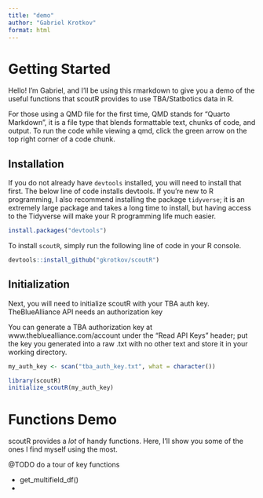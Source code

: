 ```yaml
---
title: "demo"
author: "Gabriel Krotkov"
format: html
---
```


# Getting Started

Hello! I'm Gabriel, and I'll be using this rmarkdown to give you a demo of the useful functions that scoutR provides to use TBA/Statbotics data in R. 

For those using a QMD file for the first time, QMD stands for "Quarto Markdown", it is a file type that blends formattable text, chunks of code, and output. To run the code while viewing a qmd, click the green arrow on the top right corner of a code chunk.

## Installation

If you do not already have `devtools` installed, you will need to install that first. The below line of code installs devtools. If you're new to R programming, I also recommend installing the package `tidyverse`; it is an extremely large package and takes a long time to install, but having access to the Tidyverse will make your R programming life much easier.

```r
install.packages("devtools")
```

To install `scoutR`, simply run the following line of code in your R console.

```r
devtools::install_github("gkrotkov/scoutR")
```

## Initialization

Next, you will need to initialize scoutR with your TBA auth key. TheBlueAlliance API needs an authorization key 

You can generate a TBA authorization key at www.thebluealliance.com/account under the "Read API Keys" header; put the key you generated into a raw .txt with no other text and store it in your working directory.

```r
my_auth_key <- scan("tba_auth_key.txt", what = character())

library(scoutR)
initialize_scoutR(my_auth_key)
```

# Functions Demo

scoutR provides a *lot* of handy functions. Here, I'll show you some of the ones I find myself using the most. 

@TODO do a tour of key functions

- get_multifield_df()
- 
